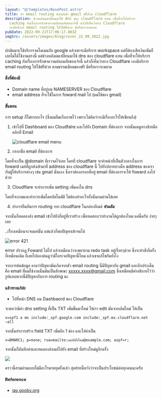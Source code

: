 ```yaml
---
layout: "@/templates/BasePost.astro"
title: ทำ email routing ส่งเมล์เข้า gmail ฟรีด้วย cloudflare
description: ช่วงหลังผมเปลี่ยนมาใช้ dns ของ cloudflare แทน เพื่อที่จะให้บริการ
  caching กับเรื่องการรักษาความปลอดภัยของเจ้านี้ แล้วก็เห็นว่าทาง Cloudflare
  เองมีบริการ email routing ให้ใช้ฟรีด้วย มีหรือเราจะพลาด
pubDate: 2022-09-21T17:06:17.803Z
imgSrc: /assets/images/blog/cover_22_09_2022.jpg
---
```

ปกติผมจะใช้บริการจดโดเมนกับ google แล้วเขาจะมีบริการ workspace แต่ก็ต้องเสียเงินเพิ่มก็เลยไม่ได้ใช้งานตรงนี้ แต่ช่วงหลังผมเปลี่ยนมาใช้ dns ของ cloudflare แทน เพื่อที่จะให้บริการ caching กับเรื่องการรักษาความปลอดภัยของเจ้านี้ แล้วก็เห็นว่าทาง Cloudflare เองมีบริการ email routing ให้ใช้ฟรีด้วย ตามธรรมเนียมของฟรี มีหรือเราจะพลาด

#### สิ่งที่ต้องมี

* Domain name ที่อยู่บน NAMESERVER ของ Cloudflare
* email address ที่จะใช้ในการ foward mail ไป (ผมใช้ของ gmail)

#### ขั้นตอน

การ setup ก็ไม่ยากอะไร (ซึ่งผมลืมเก็บภาพไว้ เพราะไม่คิดว่าจะมีเรื่องอะไรให้เขียนถึง) 

1. เข้าไปที่ Dashboard ของ Cloudfalre และไปยัง Domain ที่ต้องการ จากนั้นเมนูทางซ้ายมือคลิกที่ Email

   ![cloudflare email menu](/assets/images/blog/screen-shot-2565-09-22-at-00.32.32.png)
2. กรอกชื่อ email ที่ต้องการ 

โดยที่จะเป็น @domain ที่เราจดไว้เลย โดยที่ cloudflare จะทำหน้าที่เป็นตัวกลางในการ foward เมล์ที่ถูกส่งเข้ามาที่ address ของ cloudflare นี้ ไปยังปลายทางคือ address ของเรากับผู้ให้บริการต่างๆ เช่น gmail นั่นเอง ซึ่งเราต้องกรอกที่อยู่ email ที่ต้องการจะให้ foward ลงไปด้วย

3. Cloudflare จะทำการเพิ่ม setting เพิ่มลงใน dns

โดยที่จะถามและทำการเพิ่มโดยอัตโนมัติ ไม่ต้องทำอะไรทั้งนั้นกดผ่านได้เลย

4. ทำการยืนยันการ routing จาก cloudflare ในกล่องอีเมล์ ***ห้ามลืม***

จากนั้นก็ทดลองส่ง email เข้าไปยังที่อยู่ที่เราสร้าง เพื่อทดสอบว่าทำงานได้ถูกต้องไหม แค่นี้ครับ ง่ายๆเลย

..เรื่องเหมือนจะจบแค่นั้น แต่แล้วก็พบปัญหาเข้าจนได้

![error 421](/assets/images/blog/screen-shot-2565-09-22-at-00.35.38.png)

error ปรากฎ Foward ไม่ไป แล้วเหมือนว่าจะพยายาม redo task อยู่เรื่อยๆด้วย ซึ่งจะทำซ้ำกี่ครั้งก็เหมือนเดิม ก็เลยไปลองค้นดูว่ามีใครเจอปัญหานี้ไหม แล้วเขาแก้ไขกันยังไง

จากการค้นข้อมูล คาดว่าปัญหามันเกิดจากตัว email routing นี่มีปัญหากับ gmail และอีกประเด็นคือ email ที่ผมใช้งานนั้นมันเป็นลักษณะ xxxxx.xxxx@gmail.com ซึ่งเหมือนมีคำอธิบายไว้ว่ารูปแบบพวกนี้มีปัญหากับการ routing นะ

#### แล้วทางแก้ล่ะ

* ไปที่หน้า DNS บน Dashbaord ของ Cloudflare

จะพบว่ามีค่า dns setting ที่เป็น TXT เพิ่มขึ้นมาใหม่ ให้เรา edit มันจากเดิมใหม่ ให้เป็น

```
v=spf1 a mx include:_spf.google.com include:_spf.mx.cloudflare.net  ~all
```

จากนั้นทำการสร้าง field TXT เพิ่มอีก 1 ช่อง และใส่ค่าเป็น

```
v=DMARC1; p=none; rua=mailto:เมล์ที่ตั้งใหม่@example.com; aspf=r;
```

จากนั้นก็บันทึกค่าและทดลองส่งเมล์ไปยัง email ที่สร้างใหม่ดูอีกครั้ง

![](/assets/images/blog/screen-shot-2565-09-22-at-00.49.36.png)

คราวนี้สามผ่านแบบไม่มีอะไรมาหยุดยั้งแล้ว สุดท้ายนี้หวังว่าจะเป็นประโยชน์ต่อทุกคนนะครับ

#### Reference

* [jay.gooby.org](https://jay.gooby.org/2022/05/06/use-a-basic-gmail-account-to-send-mail-as-with-a-domain-that-uses-cloudflare-email-routing)